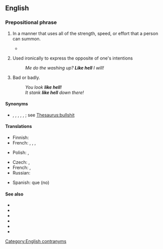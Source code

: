 ==English==

===Prepositional phrase===
{{head|en|prepositional phrase}}

# {{lb|en|intensifier}} In a manner that uses all of the strength, speed, or effort that a person can summon.
#: {{ux|en|You'd better run '''like hell'''!}}
#* {{quote-journal
|en
|date=May 4, 2018
|author=Tom English
|title={{w|Steven Gerrard}}: A 'seriously clever or recklessly stupid' Rangers appointment
|work=BBC Sport
|url=https://www.bbc.com/sport/football/44003424
|page=
|passage=He had an innate honesty and humility, a work ethic that elevated him above most others in England. He knew what he wanted and worked '''like hell''' to try to make it happen.}}
# {{lb|en|negator}} Used ironically to express the opposite of one's intentions
#: ''Me do the washing up? '''Like hell''' I will!''
# Bad or badly.
#: ''You look '''like hell'''!''
#: ''It stank '''like hell''' down there!''

====Synonyms====
* {{sense|ironic negator}} {{l|en|my ass}}, {{l|en|my arse}}, {{l|en|my butt}}, {{l|en|my eye}}, {{l|en|my foot}}, {{l|en|my thigh}}; see [[Thesaurus:bullshit]]

====Translations====
{{trans-top|using all strength, speed, effort that one can summon}}
* Finnish: {{t+|fi|helvetisti}}
* French: {{t+|fr|le diable aux trousses}}, {{t|fr|le diable aux cul}}, {{t|fr|le diable aux chausses}}, {{t+|fr|à mort}}
{{trans-mid}}
* Polish: {{t+|pl|jak diabli}}, {{t+|pl|jak cholera}}
{{trans-bottom}}

{{trans-top|expressing the opposite of one's intentions}}
* Czech: {{t|cs|tos uhod}}, {{t|cs|to určitě}}
* French: {{t+|fr|mon cul}}, {{t+|fr|c'est mort}}
* Russian: {{t+|ru|чёрта с два}}
{{trans-mid}}
* Spanish: {{t+|es|a huevo}} que (no)
{{trans-bottom}}

====See also====
* {{l|en|as hell}}
* {{l|en|like a bat out of hell}}
* {{l|en|like buggery}}
* {{l|en|like heck}}
* {{l|en|the hell}}
* {{l|en|the hell you say}}

[[Category:English contranyms]]